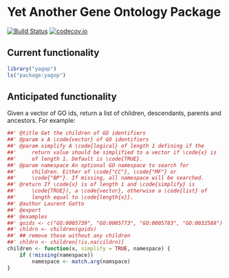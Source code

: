# Yet Another Gene Ontology Package 

[![Build Status](https://travis-ci.org/lgatto/yagop.svg?branch=master)](https://travis-ci.org/lgatto/yagop) [![codecov.io](https://codecov.io/github/lgatto/yagop/coverage.svg?branch=master)](https://codecov.io/github/lgatto/yagop?branch=master)

## Current functionality

```r
library("yagop")
ls("package:yagop")
```

## Anticipated functionality

Given a vector of GO ids, return a list of children, descendants,
parents and ancestors. For example:


```r
##' @title Get the children of GO identifiers
##' @param x A \code{vector} of GO identifiers
##' @param simplify A \code{logical} of length 1 defining if the
##'     return value should be simplified to a vector if \code{x} is
##'     of length 1. Default is \code{TRUE}.
##' @param namespace An optional GO namespace to search for
##'     children. Either of \code{"CC"}, \code{"MF"} or
##'     \code{"BP"}. If missing, all namespace will be searched.
##' @return If \code{x} is of length 1 and \code{simplify} is
##'     \code{TRUE}), a \code{vector}, otherwise a \code{list} of
##'     length equal to \code{length{x}}.
##' @author Laurent Gatto
##' @export
##' @examples
##' goids <- c("GO:0005739", "GO:0005773", "GO:0005783", "GO:0032588")
##' chldrn <- children(goids)
##' ## remove those without any children
##' chldrn <- children[!is.na(cildrn)]
children <- function(x, simplify = TRUE, namespace) {
    if (!missing(namespace))
        namespace <- match.arg(namspace)
}

```
